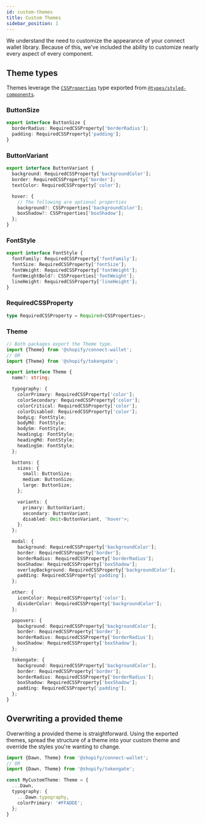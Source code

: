 ```yaml
---
id: custom-themes
title: Custom Themes
sidebar_position: 1
---
```


We understand the need to customize the appearance of your connect wallet library. Because of this, we've included the ability to customize nearly every aspect of every component.

## Theme types

Themes leverage the [`CSSProperties`](https://github.com/DefinitelyTyped/DefinitelyTyped/blob/master/types/styled-components/index.d.ts#L27) type exported from [`@types/styled-components`](https://www.npmjs.com/package/@types/styled-components).

### ButtonSize
```typescript
export interface ButtonSize {
  borderRadius: RequiredCSSProperty['borderRadius'];
  padding: RequiredCSSProperty['padding'];
}
```

### ButtonVariant

```typescript
export interface ButtonVariant {
  background: RequiredCSSProperty['backgroundColor'];
  border: RequiredCSSProperty['border'];
  textColor: RequiredCSSProperty['color'];

  hover: {
    // The following are optional properties
    background?: CSSProperties['backgroundColor'];
    boxShadow?: CSSProperties['boxShadow'];
  };
}
```

### FontStyle

```typescript
export interface FontStyle {
  fontFamily: RequiredCSSProperty['fontFamily'];
  fontSize: RequiredCSSProperty['fontSize'];
  fontWeight: RequiredCSSProperty['fontWeight'];
  fontWeightBold?: CSSProperties['fontWeight'];
  lineHeight: RequiredCSSProperty['lineHeight'];
}
```

### RequiredCSSProperty

```typescript
type RequiredCSSProperty = Required<CSSProperties>;
```

### Theme

```typescript
// Both packages export the Theme type.
import {Theme} from '@shopify/connect-wallet';
// OR
import {Theme} from '@shopify/tokengate';

export interface Theme {
  name?: string;

  typography: {
    colorPrimary: RequiredCSSProperty['color'];
    colorSecondary: RequiredCSSProperty['color'];
    colorCritical: RequiredCSSProperty['color'];
    colorDisabled: RequiredCSSProperty['color'];
    bodyLg: FontStyle;
    bodyMd: FontStyle;
    bodySm: FontStyle;
    headingLg: FontStyle;
    headingMd: FontStyle;
    headingSm: FontStyle;
  };

  buttons: {
    sizes: {
      small: ButtonSize;
      medium: ButtonSize;
      large: ButtonSize;
    };

    variants: {
      primary: ButtonVariant;
      secondary: ButtonVariant;
      disabled: Omit<ButtonVariant, 'hover'>;
    };
  };

  modal: {
    background: RequiredCSSProperty['backgroundColor'];
    border: RequiredCSSProperty['border'];
    borderRadius: RequiredCSSProperty['borderRadius'];
    boxShadow: RequiredCSSProperty['boxShadow'];
    overlayBackground: RequiredCSSProperty['backgroundColor'];
    padding: RequiredCSSProperty['padding'];
  };

  other: {
    iconColor: RequiredCSSProperty['color'];
    dividerColor: RequiredCSSProperty['backgroundColor'];
  };

  popovers: {
    background: RequiredCSSProperty['backgroundColor'];
    border: RequiredCSSProperty['border'];
    borderRadius: RequiredCSSProperty['borderRadius'];
    boxShadow: RequiredCSSProperty['boxShadow'];
  };

  tokengate: {
    background: RequiredCSSProperty['backgroundColor'];
    border: RequiredCSSProperty['border'];
    borderRadius: RequiredCSSProperty['borderRadius'];
    boxShadow: RequiredCSSProperty['boxShadow'];
    padding: RequiredCSSProperty['padding'];
  };
}
```

## Overwriting a provided theme

Overwriting a provided theme is straightforward. Using the exported themes, spread the structure of a theme into your custom theme and override the styles you're wanting to change.

```typescript
import {Dawn, Theme} from '@shopify/connect-wallet';
// OR
import {Dawn, Theme} from '@shopify/tokengate';

const MyCustomTheme: Theme = {
  ...Dawn,
  typography: {
    ...Dawn.typography,
    colorPrimary: '#FFADDE';
  };
}
```
